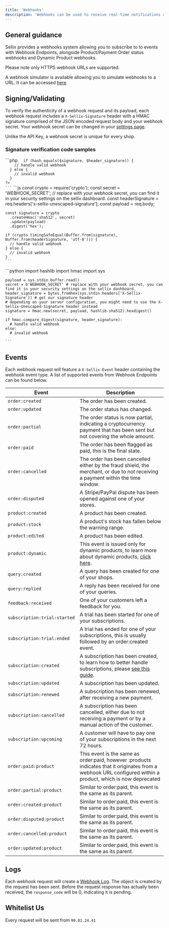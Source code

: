```yaml
---
title: 'Webhooks'
description: 'Webhooks can be used to receive real-time notifications about events occurring within your store'
---
```


## General guidance

Sellix provides a webhooks system allowing you to subscribe to to events with Webhook Endpoints, alongside Product/Payment Order status webhooks and Dynamic Product webhooks.

<Warning>Please note only HTTPS webhook URLs are supported.</Warning>

A webhook simulator is available allowing you to simulate webhooks to a URL. It can be accessed [here](https://dashboard.sellix.io/developer/webhooks/logs).

## Signing/Validating

To verify the authenticity of a webhook request and its payload, each webhook request includes a `X-Sellix-Signature` header with a HMAC signature comprised of the JSON encoded request body and your webhook secret. Your webhook secret can be changed in your [settings page](https://dashboard.sellix.io/settings/shop/general).

<Info>Unlike the API Key, a webhook secret is unique for every shop.</Info>

### Signature verification code samples

<AccordionGroup>
  <Accordion title="PHP" icon="php">
    ```php
    <?php
      $payload = file_get_contents('php://input');
      $secret = 'WEBHOOK_SECRET'; // replace with your webhook secret, you can find it in your security settings on the sellix dashboard.
      $header_signature = $_SERVER['HTTP_X_SELLIX_SIGNATURE']; // get our signature header
      $signature = hash_hmac('sha512', $payload, $secret);

      if (hash_equals($signature, $header_signature)) {
        // handle valid webhook
      } else {
        // invalid webhook
      }
    ?>
    ```
  </Accordion>

  <Accordion title="Node JS" icon="js">
    ```js
    const crypto = require('crypto');
    const secret = 'WEBHOOK_SECRET'; // replace with your webhook secret, you can find it in your security settings on the sellix dashboard.
    const headerSignature = req.headers['x-sellix-unescaped-signature'];
    const payload = req.body;

    const signature = crypto
      .createHmac('sha512', secret)
      .update(payload)
      .digest('hex');

    if (crypto.timingSafeEqual(Buffer.from(signature), Buffer.from(headerSignature, 'utf-8'))) {
      // handle valid webhook
    } else {
      // invalid webhook
    }
    ```
  </Accordion>

  <Accordion title="Python" icon="python">
    ```python
    import hashlib
    import hmac
    import sys

    payload = sys.stdin.buffer.read()
    secret = b'WEBHOOK_SECRET' # replace with your webhook secret, you can find it in your security settings on the sellix dashboard.
    header_signature = bytes.fromhex(sys.stdin.headers['X-Sellix-Signature']) # get our signature header
    # depending on your server configuration, you might need to use the X-Sellix-Unescaped-Signature header instead
    signature = hmac.new(secret, payload, hashlib.sha512).hexdigest()

    if hmac.compare_digest(signature, header_signature):
      # handle valid webhook
    else:
      # invalid webhook

    ```
  </Accordion>
</AccordionGroup>

## Events

Each webhook request will feature a `X-Sellix-Event` header containing the webhook event type. A list of supported events from Webhook Endpoints can be found below.

| Event | Description |
| ----- | ----------- |
| `order:created` | The order has been created. |
| `order:updated` | The order status has changed. |
| `order:partial` | The order status is now partial, indicating a cryptocurrency payment that has been sent but not covering the whole amount. |
| `order:paid` | The order has been flagged as paid, this is the final state. |
| `order:cancelled` | The order has been cancelled either by the fraud shield, the merchant, or due to not receiving a payment within the time window. |
| `order:disputed` | A Stripe/PayPal dispute has been opened against one of your stores. |
| `product:created` | A product has been created. |
| `product:stock` | A product's stock has fallen below the warning range. |
| `product:edited` | A product has been edited. |
| `product:dynamic` | This event is issued only for dynamic products, to learn more about dynamic products, [click here](/api-reference/dynamic-products). |
| `query:created` | A query has been created for one of your shops. |
| `query:replied` | A reply has been received for one of your queries. |
| `feedback:received` | One of your customers left a feedback for you. |
| `subscription:trial:started` | A trial has been started for one of your subscriptions. |
| `subscription:trial:ended` | A trial has ended for one of your subscriptions, this is usually followed by an order:created event. |
| `subscription:created` | A subscription has been created, to learn how to better handle subscriptions, please [see this guide](/api-reference/subscriptions). |
| `subscription:updated` | A subscription has been updated. |
| `subscription:renewed` | A subscription has been renewed, after receiving a new payment. |
| `subscription:cancelled` | A subscription has been cancelled, either due to not receiving a payment or by a manual action of the customer. |
| `subscription:upcoming` | A customer will have to pay one of your subscriptions in the next 72 hours. |
| `order:paid:product` | This event is the same as order:paid, however :products indicates that it originates from a webhook URL configured within a product, which is now deprecated |
| `order:partial:product` | Similar to order:paid, this event is the same as its parent. |
| `order:created:product` | Similar to order:paid, this event is the same as its parent. |
| `order:disputed:product` | Similar to order:paid, this event is the same as its parent. |
| `order:cancelled:product` | Similar to order:paid, this event is the same as its parent. |
| `order:updated:product` | Similar to order:paid, this event is the same as its parent. |

## Logs

Each webhook request will create a [Webhook Log](https://dashboard.sellix.io/developer/webhooks/all). The object is created by the request has been sent. Before the request response has actually been received, the `response_code` will be 0, indicating it is pending.

## Whitelist Us

Every request will be sent from `99.81.24.41`
